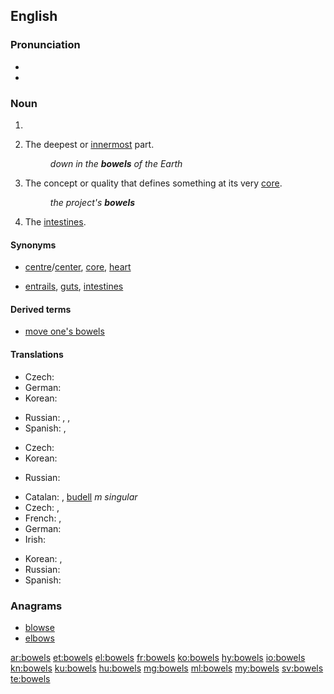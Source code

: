 ==English==

===Pronunciation===
* {{audio|en-us-bowels.ogg|Audio (US)|lang=en}}
* {{rhymes|aʊəlz|lang=en}}

===Noun===
{{head|en|plural}}

# {{plural of|bowel|lang=en}}
# {{context|plural only|lang=en}} The deepest or [[innermost]] part.
#: ''down in the '''bowels''' of the Earth''
# {{context|plural only|lang=en}} The concept or quality that defines something at its very [[core]].
#: ''the project's '''bowels'''''
# {{context|plural only|lang=en}} The [[intestines]].

====Synonyms====
* {{sense|deepest or innermost part}} [[centre]]/[[center]], [[core]], [[heart]]
* {{sense|intestines}} [[entrails]], [[gut]]s, [[intestine]]s

====Derived terms====
* [[move one's bowels]]

====Translations====
{{trans-top|deepest or innermost part}}
* Czech: {{t+|cs|nitro|f}}
* German: {{t+|de|Tiefen|f}}
* Korean: {{t+|ko|알맹이}}
{{trans-mid}}
* Russian: {{t+|ru|нутро́|n}}, {{t+|ru|вну́тренности|f-p}}, {{t+|ru|не́дра|n-p}} {{qualifier|of the earth}}
* Spanish: {{t+|es|profundidades|f-p}}, {{t+|es|entrañas|p}}
{{trans-bottom}}

{{trans-top|concept or quality that defines something at its very core}}
* Czech: {{t+|cs|jádro|n}}
* Korean: {{t+|ko|알맹이}}
{{trans-mid}}
* Russian: {{t+|ru|ядро́|n}}
{{trans-bottom}}

{{trans-top|intestines}}
* Catalan: {{t|ca|intestins|m-p}}, [[budell]] ''m singular''
* Czech: {{t+|cs|střevo|n}}, {{t|cs|střeva|n-p}}
* French: {{t+|fr|entrailles|f-p}}, {{t+|fr|boyaux|m-p}}
* German: {{t+|de|Gedärme|f}}
* Irish: {{t|ga|inní|m-p}}
{{trans-mid}}
* Korean: {{t+|ko|배알}}, {{t+|ko|창자}}
* Russian: {{t+|ru|кишка|f-p|alt=кишки́}}
* Spanish: {{t+|es|intestinos|m}}
{{trans-bottom}}

===Anagrams===
* [[blowse#English|blowse]]
* [[elbows#English|elbows]]

[[ar:bowels]]
[[et:bowels]]
[[el:bowels]]
[[fr:bowels]]
[[ko:bowels]]
[[hy:bowels]]
[[io:bowels]]
[[kn:bowels]]
[[ku:bowels]]
[[hu:bowels]]
[[mg:bowels]]
[[ml:bowels]]
[[my:bowels]]
[[sv:bowels]]
[[te:bowels]]